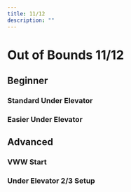 ```yaml
---
title: 11/12
description: ""
---
```


# Out of Bounds 11/12

## Beginner

### Standard Under Elevator

<YouTube url="https://youtu.be/-jWKzmtIie0" />

### Easier Under Elevator

<YouTube url="https://youtu.be/HZ0WtSrE-qs"/>

## Advanced

### VWW Start

<YouTube url="https://youtu.be/E9LFKm_OJJ4" timestamp="306"/>

### Under Elevator 2/3 Setup

<YouTube url="https://youtu.be/Y4FEH99jnpA"/>